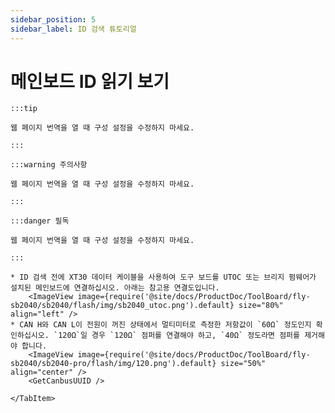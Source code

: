 ```yaml
---
sidebar_position: 5
sidebar_label: ID 검색 튜토리얼
---
```



# 메인보드 ID 읽기 보기

    :::tip

    웹 페이지 번역을 열 때 구성 설정을 수정하지 마세요.

    :::

    :::warning 주의사항

    웹 페이지 번역을 열 때 구성 설정을 수정하지 마세요.

    :::

    :::danger 필독

    웹 페이지 번역을 열 때 구성 설정을 수정하지 마세요.

    :::

<Tabs>
    <TabItem value="can" label="CANBus UUID 획득">

    * ID 검색 전에 XT30 데이터 케이블을 사용하여 도구 보드를 UTOC 또는 브리지 펌웨어가 설치된 메인보드에 연결하십시오. 아래는 참고용 연결도입니다.
        <ImageView image={require('@site/docs/ProductDoc/ToolBoard/fly-sb2040/sb2040/flash/img/sb2040_utoc.png').default} size="80%" align="left" />
    * CAN H와 CAN L이 전원이 꺼진 상태에서 멀티미터로 측정한 저항값이 `60Ω` 정도인지 확인하십시오. `120Ω`일 경우 `120Ω` 점퍼를 연결해야 하고, `40Ω` 정도라면 점퍼를 제거해야 합니다.
        <ImageView image={require('@site/docs/ProductDoc/ToolBoard/fly-sb2040/sb2040-pro/flash/img/120.png').default} size="50%" align="center" /> 
        <GetCanbusUUID />

    </TabItem>
</Tabs>
